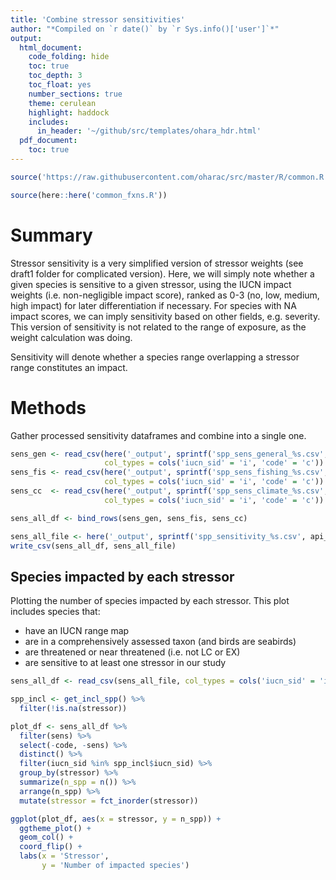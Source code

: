 ```yaml
---
title: 'Combine stressor sensitivities'
author: "*Compiled on `r date()` by `r Sys.info()['user']`*"
output: 
  html_document:
    code_folding: hide
    toc: true
    toc_depth: 3
    toc_float: yes
    number_sections: true
    theme: cerulean
    highlight: haddock
    includes: 
      in_header: '~/github/src/templates/ohara_hdr.html'
  pdf_document:
    toc: true
---
```


``` r
source('https://raw.githubusercontent.com/oharac/src/master/R/common.R')

source(here::here('common_fxns.R'))
```


# Summary

Stressor sensitivity is a very simplified version of stressor weights (see draft1 folder for complicated version).  Here, we will simply note whether a given species is sensitive to a given stressor, using the IUCN impact weights (i.e. non-negligible impact score), ranked as 0-3 (no, low, medium, high impact) for later differentiation if necessary.  For species with NA impact scores, we can imply sensitivity based on other fields, e.g. severity.  This version of sensitivity is not related to the range of exposure, as the weight calculation was doing.

Sensitivity will denote whether a species range overlapping a stressor range constitutes an impact.

# Methods

Gather processed sensitivity dataframes and combine into a single one.
```r

sens_gen <- read_csv(here('_output', sprintf('spp_sens_general_%s.csv', api_version)),
                     col_types = cols('iucn_sid' = 'i', 'code' = 'c'))
sens_fis <- read_csv(here('_output', sprintf('spp_sens_fishing_%s.csv', api_version)),
                     col_types = cols('iucn_sid' = 'i', 'code' = 'c'))
sens_cc  <- read_csv(here('_output', sprintf('spp_sens_climate_%s.csv', api_version)),
                     col_types = cols('iucn_sid' = 'i', 'code' = 'c'))

sens_all_df <- bind_rows(sens_gen, sens_fis, sens_cc)

sens_all_file <- here('_output', sprintf('spp_sensitivity_%s.csv', api_version))
write_csv(sens_all_df, sens_all_file)

```

## Species impacted by each stressor

Plotting the number of species impacted by each stressor.  This plot includes species that:

* have an IUCN range map
* are in a comprehensively assessed taxon (and birds are seabirds)
* are threatened or near threatened (i.e. not LC or EX)
* are sensitive to at least one stressor in our study

```r

sens_all_df <- read_csv(sens_all_file, col_types = cols('iucn_sid' = 'i'))

spp_incl <- get_incl_spp() %>%
  filter(!is.na(stressor))

plot_df <- sens_all_df %>%
  filter(sens) %>%
  select(-code, -sens) %>%
  distinct() %>%
  filter(iucn_sid %in% spp_incl$iucn_sid) %>%
  group_by(stressor) %>%
  summarize(n_spp = n()) %>%
  arrange(n_spp) %>%
  mutate(stressor = fct_inorder(stressor))

ggplot(plot_df, aes(x = stressor, y = n_spp)) +
  ggtheme_plot() +
  geom_col() +
  coord_flip() +
  labs(x = 'Stressor',
       y = 'Number of impacted species')
```


